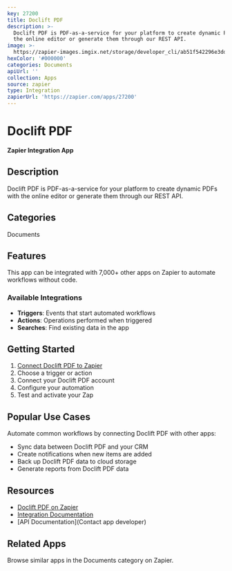 ```yaml
---
key: 27200
title: Doclift PDF
description: >-
  Doclift PDF is PDF-as-a-service for your platform to create dynamic PDFs with
  the online editor or generate them through our REST API.
image: >-
  https://zapier-images.imgix.net/storage/developer_cli/ab51f542296e3ddbeb3a141012678c70.png?auto=format%2Ccompress&ixlib=python-3.0.0&q=50
hexColor: '#000000'
categories: Documents
apiUrl: ''
collection: Apps
source: zapier
type: Integration
zapierUrl: 'https://zapier.com/apps/27200'
---
```

# Doclift PDF

**Zapier Integration App**

## Description

Doclift PDF is PDF-as-a-service for your platform to create dynamic PDFs with the online editor or generate them through our REST API.

## Categories

Documents

## Features

This app can be integrated with 7,000+ other apps on Zapier to automate workflows without code.

### Available Integrations

- **Triggers**: Events that start automated workflows
- **Actions**: Operations performed when triggered
- **Searches**: Find existing data in the app

## Getting Started

1. [Connect Doclift PDF to Zapier](https://zapier.com/apps/27200)
2. Choose a trigger or action
3. Connect your Doclift PDF account
4. Configure your automation
5. Test and activate your Zap

## Popular Use Cases

Automate common workflows by connecting Doclift PDF with other apps:

- Sync data between Doclift PDF and your CRM
- Create notifications when new items are added
- Back up Doclift PDF data to cloud storage
- Generate reports from Doclift PDF data

## Resources

- [Doclift PDF on Zapier](https://zapier.com/apps/27200)
- [Integration Documentation](https://zapier.com/apps/27200/integrations)
- [API Documentation](Contact app developer)

## Related Apps

Browse similar apps in the Documents category on Zapier.
